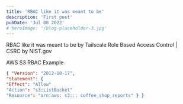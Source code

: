 ```yaml
---
title: 'RBAC like it was meant to be'
description: 'First post'
pubDate: 'Jul 08 2022'
# heroImage: '/blog-placeholder-3.jpg'
---
```





RBAC like it was meant to be by Tailscale
Role Based Access Control | CSRC by NIST.gov



AWS S3 RBAC Example
``` json
{ "Version": "2012-10-17",
"Statement": {
"Effect": "Allow"
"Action": "s3:ListBucket"
"Resource": "arn:aws: s3::: coffee_shop_reports" } }
```